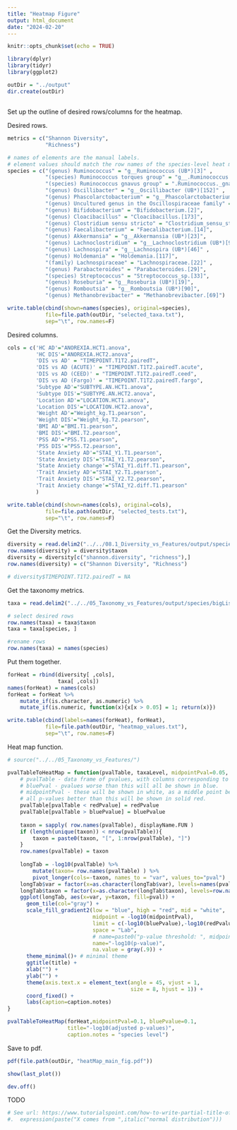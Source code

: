 ```yaml
---
title: "Heatmap Figure"
output: html_document
date: "2024-02-20"
---
```


```r
knitr::opts_chunk$set(echo = TRUE)
```


```r
library(dplyr)
library(tidyr)
library(ggplot2)
```

```r
outDir = "../output"
dir.create(outDir)
```

## 

Set up the outline of desired rows/columns for the heatmap.

Desired rows.
```r
metrics = c("Shannon Diversity",
            "Richness")

# names of elements are the manual labels.  
# element values should match the row names of the species-level heat map and p-value table from module 05_Taxonomy_vs_Features.
species = c("(genus) Ruminococcus" = "g__Ruminococcus (UB*)[3]" ,
            "(species) Ruminococcus torques group" = "g__.Ruminococcus._torques_group (UB*)[72]" ,
            "(species) Ruminococcus gnavus group" = ".Ruminococcus._gnavus_group.[134]" ,
            "(genus) Oscillibacter" = "g__Oscillibacter (UB*)[152]" ,
            "(genus) Phascolarctobacterium" = "g__Phascolarctobacterium (UB*)[67]" ,
            "(genus) Uncultured genus in the Oscillospiraceae family" = "g__uncultured (UB*)[34]",
            "(genus) Bifidobacterium" = "Bifidobacterium.[2]",
            "(genus) Cloacibacillus" = "Cloacibacillus.[173]",
            "(genus) Clostridium sensu stricto" = "Clostridium_sensu_stricto_2.[66]" ,
            "(genus) Faecalibacterium" = "Faecalibacterium.[14]",
            "(genus) Akkermansia" = "g__Akkermansia (UB*)[23]",
            "(genus) Lachnoclostridium" = "g__Lachnoclostridium (UB*)[97]",
            "(genus) Lachnospira" = "g__Lachnospira (UB*)[46]" ,
            "(genus) Holdemania" = "Holdemania.[117]",
            "(family) Lachnospiraceae" = "Lachnospiraceae.[22]" ,
            "(genus) Parabacteroides" = "Parabacteroides.[29]",
            "(species) Streptococcus" = "Streptococcus_sp.[33]",
            "(genus) Roseburia" = "g__Roseburia (UB*)[19]",
            "(genus) Romboutsia" = "g__Romboutsia (UB*)[90]",
            "(genus) Methanobrevibacter" = "Methanobrevibacter.[69]")

write.table(cbind(shown=names(species), original=species), 
            file=file.path(outDir, "selected_taxa.txt"), 
            sep="\t", row.names=F)
```

Desired columns.
```r
cols = c('HC AD'="ANOREXIA.HCT1.anova", 
         'HC DIS'="ANOREXIA.HCT2.anova", 
         'DIS vs AD' = "TIMEPOINT.T1T2.pairedT",
         'DIS vs AD (ACUTE)' = "TIMEPOINT.T1T2.pairedT.acute",
         'DIS vs AD (CEED)' = "TIMEPOINT.T1T2.pairedT.ceed",
         'DIS vs AD (Fargo)' = "TIMEPOINT.T1T2.pairedT.fargo",
         'Subtype AD'="SUBTYPE.AN.HCT1.anova", 
         'Subtype DIS'="SUBTYPE.AN.HCT2.anova", 
         'Location AD'="LOCATION.HCT1.anova", 
         'Location DIS'="LOCATION.HCT2.anova", 
         'Weight AD'="Weight_kg.T1.pearson", 
         'Weight DIS'="Weight_kg.T2.pearson", 
         'BMI AD'="BMI.T1.pearson", 
         'BMI DIS'="BMI.T2.pearson", 
         'PSS AD'="PSS.T1.pearson", 
         'PSS DIS'="PSS.T2.pearson", 
         'State Anxiety AD'="STAI_Y1.T1.pearson", 
         'State Anxiety DIS'="STAI_Y1.T2.pearson", 
         'State Anxiety change'="STAI_Y1.diff.T1.pearson", 
         'Trait Anxiety AD'="STAI_Y2.T1.pearson", 
         'Trait Anxiety DIS'="STAI_Y2.T2.pearson",
         'Trait Anxiety change'="STAI_Y2.diff.T1.pearson"
         )

write.table(cbind(shown=names(cols), original=cols), 
            file=file.path(outDir, "selected_tests.txt"), 
            sep="\t", row.names=F)
```


Get the Diversity metrics.
```r
diversity = read.delim2("../../08.1_Diversity_vs_Features/output/species/bigList_pvalues_fdr-adjusted_species.txt")
row.names(diversity) = diversity$taxon
diversity = diversity[c("shannon.diversity", "richness"),]
row.names(diversity) = c("Shannon Diversity", "Richness")

# diversity$TIMEPOINT.T1T2.pairedT = NA
```

Get the taxonomy metrics.
```r
taxa = read.delim2("../../05_Taxonomy_vs_Features/output/species/bigList_pvalues_fdr-adjusted_species.txt")

# select desired rows
row.names(taxa) = taxa$taxon
taxa = taxa[species, ]

#rename rows
row.names(taxa) = names(species)
```

Put them together.
```r
forHeat = rbind(diversity[ ,cols],
                taxa[ ,cols])
names(forHeat) = names(cols)
forHeat = forHeat %>% 
    mutate_if(is.character, as.numeric) %>%
    mutate_if(is.numeric, function(x){x[x > 0.05] = 1; return(x)})

write.table(cbind(labels=names(forHeat), forHeat), 
            file=file.path(outDir, "heatmap_values.txt"), 
            sep="\t", row.names=F)
```


Heat map function.
```r
# source("../../05_Taxonomy_vs_Features/")

pvalTableToHeatMap = function(pvalTable, taxaLevel, midpointPval=0.05, bluePvalue=0.05, redPvalue=0.00001, title="-log10(p-values)", displayName.FUN=c, caption.notes=""){
    # pvalTable - data frame of pvalues, with columns corresponding to variables (metadata) and named rows for taxa_metrics.
    # bluePval - pvalues worse than this will all be shown in blue.
    # midpointPval - these will be shown in white, as a middle point between the blue and red gradients.
    # all p-values better than this will be shown in solid red.
    pvalTable[pvalTable < redPvalue] = redPvalue
    pvalTable[pvalTable > bluePvalue] = bluePvalue
    
    taxon = sapply( row.names(pvalTable), displayName.FUN )
    if (length(unique(taxon)) < nrow(pvalTable)){
        taxon = paste0(taxon, "[", 1:nrow(pvalTable), "]")
    }
    row.names(pvalTable) = taxon
    
    longTab = -log10(pvalTable) %>% 
        mutate(taxon= row.names(pvalTable) ) %>%
        pivot_longer(cols=-taxon, names_to = "var", values_to="pval")
    longTab$var = factor(x=as.character(longTab$var), levels=names(pvalTable))
    longTab$taxon = factor(x=as.character(longTab$taxon), levels=row.names(pvalTable))
    ggplot(longTab, aes(x=var, y=taxon, fill=pval)) +
      geom_tile(col="gray") +
      scale_fill_gradient2(low = "blue", high = "red", mid = "white",
                           midpoint = -log10(midpointPval),
                           limit = c(-log10(bluePvalue),-log10(redPvalue)),
                           space = "Lab",
                           # name=paste0("p-value threshold: ", midpointPval, "\n\n-log10(p-value)"),
                           name="-log10(p-value)",
                           na.value = gray(.9)) +
      theme_minimal()+ # minimal theme
      ggtitle(title) +
      xlab("") +
      ylab("") +
      theme(axis.text.x = element_text(angle = 45, vjust = 1, 
                                       size = 8, hjust = 1)) +
      coord_fixed() +
      labs(caption=caption.notes)
}
```

```r
pvalTableToHeatMap(forHeat,midpointPval=0.1, bluePvalue=0.1,
                   title="-log10(adjusted p-values)",
                   caption.notes = "species level")
```

Save to pdf.
```r
pdf(file.path(outDir, "heatMap_main_fig.pdf"))

show(last_plot())

dev.off()
```


TODO
```r
# See url: https://www.tutorialspoint.com/how-to-write-partial-title-of-x-axis-in-italics-using-ggplot2-of-r
#.  expression(paste("X comes from ",italic("normal distribution")))
```

